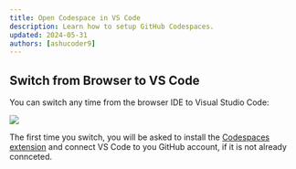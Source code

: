 ```yaml
---
title: Open Codespace in VS Code
description: Learn how to setup GitHub Codespaces.
updated: 2024-05-31
authors: [ashucoder9]
---
```


## Switch from Browser to VS Code

You can switch any time from the browser IDE to Visual Studio Code:

![](/course/customizing-evm/14.png)

The first time you switch, you will be asked to install the [Codespaces extension](https://marketplace.visualstudio.com/items?itemName=GitHub.codespaces) and connect VS Code to you GitHub account, if it is not already connceted.